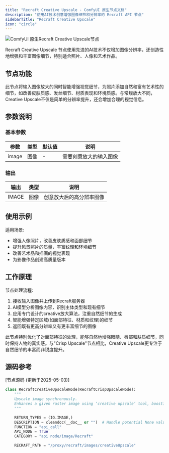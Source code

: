 ```yaml
---
title: "Recraft Creative Upscale - ComfyUI 原生节点文档"
description: "使用AI技术创意增强图像细节和分辨率的 Recraft API 节点"
sidebarTitle: "Recraft Creative Upscale"
icon: "circle"
---
```


![ComfyUI 原生Recraft Creative Upscale节点](/images/built-in-nodes/api_nodes/recraft/recraft-creative-upscale-image.jpg)

Recraft Creative Upscale 节点使用先进的AI技术不仅增加图像分辨率，还创造性地增强和丰富图像细节，特别适合照片、人像和艺术作品。

## 节点功能

此节点将输入图像放大的同时智能增强视觉细节，为照片添加自然和富有艺术性的细节，如改善皮肤质感、发丝细节、材质表现和环境质感。与常规放大不同，Creative Upscale不仅是简单的分辨率提升，还会增加合理的视觉信息。

## 参数说明

### 基本参数

| 参数 | 类型 | 默认值 | 说明 |
|-----|-----|-------|------|
| image | 图像 | - | 需要创意放大的输入图像 |

### 输出

| 输出 | 类型 | 说明 |
|-----|-----|------|
| IMAGE | 图像 | 创意放大后的高分辨率图像 |

## 使用示例

适用场景:

- 增强人像照片，改善皮肤质感和面部细节
- 提升风景照片的质量，丰富纹理和环境细节
- 改善艺术品和插画的视觉表现
- 为影像作品创建高质量版本

## 工作原理

节点处理流程:

1. 接收输入图像并上传到Recraft服务器
2. AI模型分析图像内容，识别主体类型和现有细节
3. 应用专门设计的creative放大算法，注重自然细节的生成
4. 智能增强特定区域(如面部特征、材质和纹理)的细节
5. 返回既有更高分辨率又有更丰富细节的图像

此节点特别优化了对面部特征的处理，能够自然地增强眼睛、唇部和肤质细节，同时保持人物的真实感。与"Crisp Upscale"节点相比，Creative Upscale更专注于自然细节的丰富而非锐度提升。

## 源码参考

[节点源码 (更新于2025-05-03)] 

```python
class RecraftCreativeUpscaleNode(RecraftCrispUpscaleNode):
    """
    Upscale image synchronously.
    Enhances a given raster image using ‘creative upscale’ tool, boosting resolution with a focus on refining small details and faces.
    """

    RETURN_TYPES = (IO.IMAGE,)
    DESCRIPTION = cleandoc(__doc__ or "")  # Handle potential None value
    FUNCTION = "api_call"
    API_NODE = True
    CATEGORY = "api node/image/Recraft"

    RECRAFT_PATH = "/proxy/recraft/images/creativeUpscale"
```